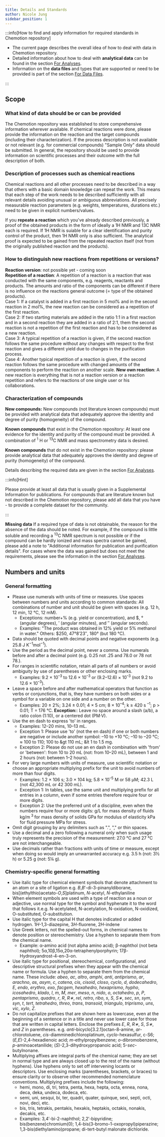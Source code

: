 ```yaml
---
title: Details and Standards
author: Nicole Jung
sidebar_position: 1
---
```


:::info[How to find and apply information for required standards in Chemotion repository]

- The current page describes the overall idea of how to deal with data in Chemotion repository.
- Detailed information about how to deal with **analytical data** can be found in the section [For Analyses](details_standards/analysis_test).
- Information on the **data files** and types that are supported or need to be provided is part of the section [For Data Files](details_standards/files).

:::

## Scope

### What kind of data should be or can be provided

The Chemotion repository was established to store comprehensive information wherever available. If chemical reactions were done, please provide the information on the reaction and the target compounds (including their characterization). If the process description is not available or not relevant (e.g. for commercial compounds) "Sample Only" data should be submitted. In general, the repository should be used to provide information on scientific processes and their outcome with the full description of both.

### Description of processes such as chemical reactions

Chemical reactions and all other processes need to be described in a way that others with a basic domain knowledge can repeat the work. This means that each step of the work needs to be described sufficiently with all relevant details avoiding unusual or ambiguous abbreviations. All precisely measurable reaction parameters (e.g. weights, temperatures, durations etc.) need to be given in explicit numbers/values.<br />

If you **repeate a reaction** which you've already described previously, a proof of the obtained products in the form of ideally a 1H NMR and 13C NMR each is required. If 1H NMR is suiable for a clear identification and purity control of the product, then 1H NMR only is also sufficient. The analytical proof is expected to be gained from the repeated reaction itself (not from the originally published reaction and the products). <br />

### How to distinguish new reactions from repetitions or versions? 
**Reaction version**: not possible yet - coming soon <br />
**Repetition of a reaction**: A repetition of a reaction is a reaction that was conducted with the same components, e.g. reagents, reactants and products. The amounts and ratio of the components can be different if there is no influence on the reactions general outcome (= type of the obtained products). <br />
Case 1: If a catalyst is added in a first reaction in 5 mol% and in the second reaction in 2 mol%, the new reaction can be considered as a repetition of the first reaction.<br />
Case 2: If two starting materials are added in the ratio 1:1 in a first reaction and in a second reaction they are added in a ratio of 2:1, them the second reaction is not a repetition of the first reaction and has to be considered as a new reaction. <br />
Case 3: A typical repetition of a reaction is given, if the second reaction follows the same procedure without any changes with respect to the first reaction and gives a different yield due to changes in the purification process. <br />
Case 4: Another typical repetition of a reaction is given, if the second reaction follows the same procedure with changed amounts of the components to perform the reaction on another scale. 
**New own reaction**: A new reaction is everything that is not a reaction version or a reaction repetition and refers to the reactions of one single user or his collaborations. <br />

### Characterization of compounds</br>

**New compounds:** New compounds (not literature known compounds) must be provided
with analytical data that adequately approve the identity and degree of purity (homogeneity)
of the compound. <br />

**Known compounds** that exist in the Chemotion repository: At least one evidence
for the identity and purity of the compound must be provided. A combination of <sup>1</sup>
H or <sup>13</sup>C NMR and mass spectrometry data is desired. <br />

**Known compounds** that do not exist in the Chemotion repository: please provide
analytical data that adequately approves the identity and degree of purity (homogeneity)
of the compound.<br />

Details describing the required data are given in the section [For Analyses](details_standards/analysis_test).

:::info[Hint]

Please provide at least all data that is usually given in a Supplemental Information for publications. For compounds that are literature known but not described in the Chemotion repository, please add all data that you have - to provide a complete dataset for the community.

:::

**Missing data**
If a required type of data is not obtainable, the reason for the absence of the data should be noted. For example, if the compound is little soluble and recording a <sup>13</sup>C NMR spectrum is not possible or if the compound can be hardly ionized and mass spectra cannot be gained, please add a note to "Additional information for publication and purification details". For cases where the data was gained but does not meet the requirements, please see the information in the section [For Analyses](details_standards/analysis_test).

## Numbers and units

### General formatting

- Please use numerals with units of time or measures. Use spaces between numbers and units according to common standards: All combinations of number and unit should be given with spaces (e.g. 12 h, 12 min, 12 °C, 12 mM).
  - Exceptions: number+% (e.g. yield or concentration), and $, ° (angular degrees),
    ′ (angular minutes), and ″ (angular seconds).
  - Examples: "The product was obtained in 12% yield or 5% methanol in water."
    Others: $250, 47°8′23″, 180° (but 180 °C).
- Data should be quoted with decimal points and negative exponents (e.g. 25.8 J K<sup>−1</sup>mol<sup>−1</sup>).
- Use the period as the decimal point, never a comma. Use numerals before and after a decimal point (e.g. 0.25 not .25 and 78.0 or 78 not 78.).
- For ranges in scientific notation, retain all parts of all numbers or avoid ambiguity by use of parentheses or other enclosing marks.
  - Examples: 9.2 × 10<sup>–3</sup> to 12.6 × 10<sup>–3</sup> or (9.2–12.6) × 10<sup>–3</sup> (not 9.2 to 12.6 × 10<sup>–3</sup>).
- Leave a space before and after mathematical operators that function as verbs or conjunctions, that is, they have numbers on both sides or a symbol for a variable on one side and a number on the other.
  - Examples: 20 ± 2%; 3.24 ± 0.01; 4 × 5 cm; 8 × 10<sup>–4</sup>; k ≥ 420 s
    <sup>–1</sup>; p > 0.01; T = 176 °C. **Exception:**: Leave no space around a
    slash (a/b), a ratio colon (1:10), or a centered dot (PM·V).
- Use the en dash to express 'to' in ranges.
  - Examples: 12–20 mins, 10–13 mL.
  - Exception 1: Please use 'to' (not the en dash) if one or both numbers are negative
    or include another symbol: –10 to +10 °C; –10 to –20 °C; ≈ 100 to 110; 100 to &gt
    110 mL; &lt 1 to 1.5 mg.
  - Exception 2: Please do not use an en dash in combination with 'from' or
    'between': from 10 to 20 mL (not: from 10–20 mL), between 1 and 2 hours (not:
    between 1–2 hours).
- For very large numbers with units of measure, use scientific notation or choose an appropriate multiplying prefix for the unit to avoid numbers of more than four digits.<br />
  - Examples: 1.2 × 106 s; 3.0 × 104 kg; 5.8 × 10<sup>–5</sup> M or 58 µM;
    42.3 L (not 42,300 mL or 42 300 mL).
  - Exception 1: In tables, use the same unit and multiplying prefix for all entries
    in a column, even if some entries therefore require four or more digits.
  - Exception 2: Use the preferred unit of a discipline, even when the numbers
    require four or more digits: g/L for mass density of fluids kg/m<sup> 3 </sup> for mass density of solids GPa for modulus of elasticity kPa for fluid pressure
    MPa for stress.
- Omit digit grouping by any delimiters such as ".", "," or thin spaces.
- Use a decimal and a zero following a numeral only when such usage truly represents the precision of the measurement: 27.0 °C and 27 °C are not interchangeable.
- Use decimals rather than fractions with units of time or measure, except when doing so would imply an unwarranted accuracy e.g. 3.5 h (not: 3½ h) or 5.25 g (not: 5¼ g).

### Chemistry-specific general formatting

- Use italic type for chemical element symbols that denote attachment to an atom or a site of ligation e.g. _B_,_B_′-di-3-pinanyldiborane, bis[(ethylthio)acetato-_O_,_S_]platinum, _N_-acetyl, _N_-ethylaniline
- When element symbols are used with a type of reaction as a noun or adjective, use normal type for the symbol and hyphenate it to the word that follows it.e.g. N-acetylated, N-acetylation, N-oxidation, N-oxidized, O-substituted, O-substitution.
- Use italic type for the capital H that denotes indicated or added hydrogen. 1*H*-1,3-diazepine, 3*H*-fluorene, 2*H*-indene
- Use Greek letters, not the spelled-out forms, in chemical names to denote position or stereochemistry. Use a hyphen to separate them from the chemical name.
  - Example: α-amino acid (not alpha amino acid); β-naphthol (not beta
    naphthol); 5α,10β,15α,20α-tetraphenylporphyrin; 17β-Hydroxyandrost-4-en-3-on.
- Use italic type for positional, stereochemical, configurational, and descriptive structural prefixes when they appear with the chemical name or formula. Use a hyphen to separate them from the chemical name. These include: _abeo_, _ac_, _altro_, _amphi_, _anti_, _antiprismo_, _ar_, _arachno_, _as_, _asym_, _c_, _catena_, _cis_, _cisoid_, _closo_, _cyclo_, _d_, _dodecahedro_, _E_, _endo_, _erythro_, _exo_, _facgem_, _hexahedro_, _hexaprismo_, _hypho_, _icosahedro_, _klado_, _l_, _m_, _M_, _mer_, _meso_, _n_, _nido_, _o_, _octahedro_, _p_, _P_, _pentaprismo_, _quadro_, _r_, _R_, _R∗_, _rel_, _retro_, _ribo_, _s_, _S_, _S∗_, _sec_, _sn_, _sym_, _syn_, _t_, _tert_, _tetrahedro_, _threo_, _trans_, _transoid_, _triangulo_, _triprismo_, _uns_, _vic_, _xylo_, _Z_.
- Do not capitalize prefixes that are shown here as lowercase, even at the beginning of a sentence or in a title and never use lower case for those that are written in capital letters. Enclose the prefixes _E_, _R_, _R∗_, _S_, _S∗_, and _Z_ in parentheses. e.g. _anti_-bicyclo[3.2.1]octan-8-amine, _ar_-chlorotoluene, _cis_-diamminedichloroplatinum, _cyclo_-hexasulfur, c-S6; (_E,E_)-2,4-hexadienoic acid; _m_-ethylpropylbenzene; _o_-dibromobenzene, _p_-aminoacetanilide; (_S_)-2,3-dihydroxypropanoic acid; 5-_sec_-butylnonane.
- Multiplying affixes are integral parts of the chemical name; they are set in normal type and are always closed up to the rest of the name (without hyphens). Use hyphens only to set off intervening locants or descriptors. Use enclosing marks (parentheses, brackets, or braces) to ensure clarity or to observe other recommended nomenclature conventions. Multiplying prefixes include the following:
  - hemi, mono, di, tri, tetra, penta, hexa, hepta, octa, ennea, nona, deca, deka, undeca, dodeca, etc.
  - semi, uni, sesqui, bi, ter, quadri, quater, quinque, sexi, septi, octi, novi, deci, etc.
  - bis, tris, tetrakis, pentakis, hexakis, heptakis, octakis, nonakis, decakis, etc.
  - Examples: 3,4′-bi-2-naphthol; 2,2′-bipyridine; bis(benzene)chromium(0); 1,4-bis(3-bromo-1-oxopropyl)piperazine; 1,3-bis(diethylamino)propane; di-tert-butyl malonate dichloride.
